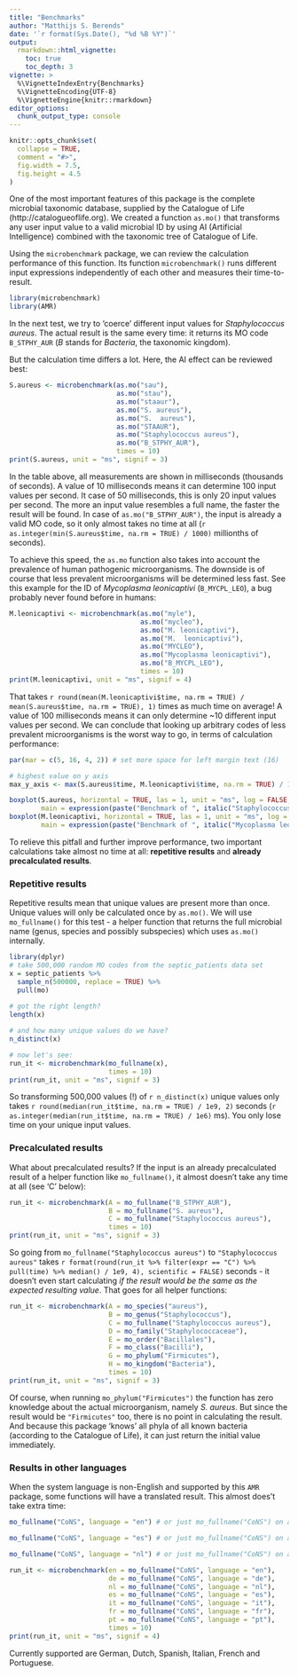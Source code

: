 ```yaml
---
title: "Benchmarks"
author: "Matthijs S. Berends"
date: '`r format(Sys.Date(), "%d %B %Y")`'
output: 
  rmarkdown::html_vignette:
    toc: true
    toc_depth: 3
vignette: >
  %\VignetteIndexEntry{Benchmarks}
  %\VignetteEncoding{UTF-8}
  %\VignetteEngine{knitr::rmarkdown}
editor_options: 
  chunk_output_type: console
---
```


```r
knitr::opts_chunk$set(
  collapse = TRUE,
  comment = "#>",
  fig.width = 7.5,
  fig.height = 4.5
)
```

One of the most important features of this package is the complete microbial taxonomic database, supplied by the Catalogue of Life (http://catalogueoflife.org). We created a function `as.mo()` that transforms any user input value to a valid microbial ID by using AI (Artificial Intelligence) combined with the taxonomic tree of Catalogue of Life.

Using the `microbenchmark` package, we can review the calculation performance of this function. Its function `microbenchmark()` runs different input expressions independently of each other and measures their time-to-result.

```r
library(microbenchmark)
library(AMR)
```

In the next test, we try to 'coerce' different input values for *Staphylococcus aureus*. The actual result is the same every time: it returns its MO code `B_STPHY_AUR` (*B* stands for *Bacteria*, the taxonomic kingdom). 

But the calculation time differs a lot. Here, the AI effect can be reviewed best:

```r
S.aureus <- microbenchmark(as.mo("sau"),
                           as.mo("stau"),
                           as.mo("staaur"),
                           as.mo("S. aureus"),
                           as.mo("S.  aureus"),
                           as.mo("STAAUR"),
                           as.mo("Staphylococcus aureus"),
                           as.mo("B_STPHY_AUR"),
                           times = 10)
print(S.aureus, unit = "ms", signif = 3)
```

In the table above, all measurements are shown in milliseconds (thousands of seconds). A value of 10 milliseconds means it can determine 100 input values per second. It case of 50 milliseconds, this is only 20 input values per second. The more an input value resembles a full name, the faster the result will be found. In case of `as.mo("B_STPHY_AUR")`, the input is already a valid MO code, so it only almost takes no time at all (`r as.integer(min(S.aureus$time, na.rm = TRUE) / 1000)` millionths of seconds).

To achieve this speed, the `as.mo` function also takes into account the prevalence of human pathogenic microorganisms. The downside is of course that less prevalent microorganisms will be determined less fast. See this example for the ID of *Mycoplasma leonicaptivi* (`B_MYCPL_LEO`), a bug probably never found before in humans:

```r
M.leonicaptivi <- microbenchmark(as.mo("myle"),
                                 as.mo("mycleo"),
                                 as.mo("M. leonicaptivi"),
                                 as.mo("M.  leonicaptivi"),
                                 as.mo("MYCLEO"),
                                 as.mo("Mycoplasma leonicaptivi"),
                                 as.mo("B_MYCPL_LEO"),
                                 times = 10)
print(M.leonicaptivi, unit = "ms", signif = 4)
```

That takes `r round(mean(M.leonicaptivi$time, na.rm = TRUE) / mean(S.aureus$time, na.rm = TRUE), 1)` times as much time on average! A value of 100 milliseconds means it can only determine ~10 different input values per second. We can conclude that looking up arbitrary codes of less prevalent microorganisms is the worst way to go, in terms of calculation performance:

```r
par(mar = c(5, 16, 4, 2)) # set more space for left margin text (16)

# highest value on y axis
max_y_axis <- max(S.aureus$time, M.leonicaptivi$time, na.rm = TRUE) / 1e6

boxplot(S.aureus, horizontal = TRUE, las = 1, unit = "ms", log = FALSE, xlab = "", ylim = c(0, max_y_axis),
        main = expression(paste("Benchmark of ", italic("Staphylococcus aureus"))))
boxplot(M.leonicaptivi, horizontal = TRUE, las = 1, unit = "ms", log = FALSE, xlab = "", ylim = c(0, max_y_axis),
        main = expression(paste("Benchmark of ", italic("Mycoplasma leonicaptivi"))))
```

To relieve this pitfall and further improve performance, two important calculations take almost no time at all: **repetitive results** and **already precalculated results**.

### Repetitive results

Repetitive results mean that unique values are present more than once. Unique values will only be calculated once by `as.mo()`. We will use `mo_fullname()` for this test - a helper function that returns the full microbial name (genus, species and possibly subspecies) which uses `as.mo()` internally.

```r
library(dplyr)
# take 500,000 random MO codes from the septic_patients data set
x = septic_patients %>%
  sample_n(500000, replace = TRUE) %>%
  pull(mo)
  
# got the right length?
length(x)

# and how many unique values do we have?
n_distinct(x)

# now let's see:
run_it <- microbenchmark(mo_fullname(x),
                         times = 10)
print(run_it, unit = "ms", signif = 3)
```

So transforming 500,000 values (!) of `r n_distinct(x)` unique values only takes `r round(median(run_it$time, na.rm = TRUE) / 1e9, 2)` seconds (`r as.integer(median(run_it$time, na.rm = TRUE) / 1e6)` ms). You only lose time on your unique input values.

### Precalculated results

What about precalculated results? If the input is an already precalculated result of a helper function like `mo_fullname()`, it almost doesn't take any time at all (see 'C' below):

```r
run_it <- microbenchmark(A = mo_fullname("B_STPHY_AUR"),
                         B = mo_fullname("S. aureus"),
                         C = mo_fullname("Staphylococcus aureus"),
                         times = 10)
print(run_it, unit = "ms", signif = 3)
```

So going from `mo_fullname("Staphylococcus aureus")` to `"Staphylococcus aureus"` takes `r format(round(run_it %>% filter(expr == "C") %>% pull(time) %>% median() / 1e9, 4), scientific = FALSE)` seconds - it doesn't even start calculating *if the result would be the same as the expected resulting value*. That goes for all helper functions:

```r
run_it <- microbenchmark(A = mo_species("aureus"),
                         B = mo_genus("Staphylococcus"),
                         C = mo_fullname("Staphylococcus aureus"),
                         D = mo_family("Staphylococcaceae"),
                         E = mo_order("Bacillales"),
                         F = mo_class("Bacilli"),
                         G = mo_phylum("Firmicutes"),
                         H = mo_kingdom("Bacteria"),
                         times = 10)
print(run_it, unit = "ms", signif = 3)
```

Of course, when running `mo_phylum("Firmicutes")` the function has zero knowledge about the actual microorganism, namely *S. aureus*. But since the result would be `"Firmicutes"` too, there is no point in calculating the result. And because this package 'knows' all phyla of all known bacteria (according to the Catalogue of Life), it can just return the initial value immediately.

### Results in other languages

When the system language is non-English and supported by this `AMR` package, some functions will have a translated result. This almost does't take extra time:

```r
mo_fullname("CoNS", language = "en") # or just mo_fullname("CoNS") on an English system

mo_fullname("CoNS", language = "es") # or just mo_fullname("CoNS") on a Spanish system

mo_fullname("CoNS", language = "nl") # or just mo_fullname("CoNS") on a Dutch system

run_it <- microbenchmark(en = mo_fullname("CoNS", language = "en"),
                         de = mo_fullname("CoNS", language = "de"),
                         nl = mo_fullname("CoNS", language = "nl"),
                         es = mo_fullname("CoNS", language = "es"),
                         it = mo_fullname("CoNS", language = "it"),
                         fr = mo_fullname("CoNS", language = "fr"),
                         pt = mo_fullname("CoNS", language = "pt"),
                         times = 10)
print(run_it, unit = "ms", signif = 4)
```

Currently supported are German, Dutch, Spanish, Italian, French and Portuguese.
